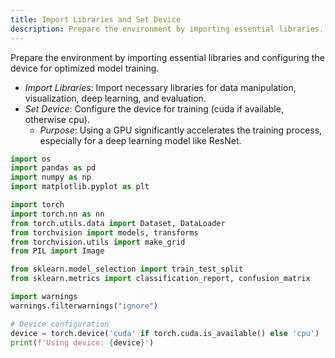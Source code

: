 ```yaml
---
title: Import Libraries and Set Device
description: Prepare the environment by importing essential libraries.
---
```


Prepare the environment by importing essential libraries and configuring the device for optimized model training.

- *Import Libraries*: Import necessary libraries for data manipulation, visualization, deep learning, and evaluation.
- *Set Device*: Configure the device for training (cuda if available, otherwise cpu).
  - *Purpose*: Using a GPU significantly accelerates the training process, especially for a deep learning model like ResNet.

```python
import os
import pandas as pd
import numpy as np
import matplotlib.pyplot as plt

import torch
import torch.nn as nn
from torch.utils.data import Dataset, DataLoader
from torchvision import models, transforms
from torchvision.utils import make_grid
from PIL import Image

from sklearn.model_selection import train_test_split
from sklearn.metrics import classification_report, confusion_matrix

import warnings
warnings.filterwarnings("ignore")

# Device configuration
device = torch.device('cuda' if torch.cuda.is_available() else 'cpu')
print(f'Using device: {device}')
